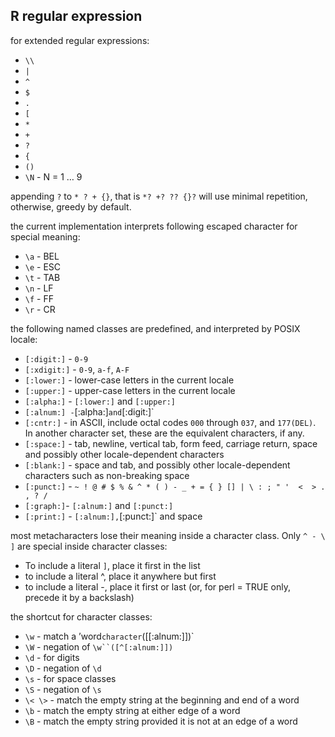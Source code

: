 ## R regular expression

for extended regular expressions:

* `\\`
* `|`
* `^`
* `$`
* `.`
* `[`
* `*`
* `+`
* `?`
* `{`
* `()`
* `\N` - N = 1 ... 9

appending `?` to `* ? + {}`, that is `*? +? ?? {}?` will use minimal  repetition, otherwise, greedy by default.

the current implementation interprets following escaped character for special meaning:

* `\a` - BEL
* `\e` - ESC
* `\t` - TAB
* `\n` - LF
* `\f` - FF
* `\r` - CR

the following named classes are predefined, and interpreted by POSIX locale:

* `[:digit:]` - `0-9`
* `[:xdigit:]` - `0-9`, `a-f`, `A-F`
* `[:lower:]` - lower-case letters in the current locale
* `[:upper:]` - upper-case letters in the current locale
* `[:alpha:]` - `[:lower:]` and `[:upper:]`
* `[:alnum:] - `[:alpha:]` and `[:digit:]`
* `[:cntr:]` - in ASCII, include octal codes `000` through `037`, and `177(DEL)`.  In another character set, these are the equivalent characters, if any.
* `[:space:]` - tab, newline, vertical tab, form feed, carriage return, space and possibly other locale-dependent characters
* `[:blank:]` - space and tab, and possibly other locale-dependent characters such as non-breaking space
* `[:punct:]` - `~ ! @ # $ % & ^ * ( ) - _ + = { } [] | \ : ; " '  <  > . , ? /`
* `[:graph:]`- `[:alnum:]` and `[:punct:]`
* `[:print:]` - `[:alnum:], `[:punct:]` and space

most metacharacters lose their meaning inside a character class. Only `^ - \ ]` are special inside character classes:

* To include a literal `]`, place it first in the list
* to include a literal ^, place it anywhere but first
* to include a literal -, place it first or last (or, for perl = TRUE only, precede it by a backslash)

the shortcut for character classes:

* `\w` - match a 'word` character`([[:alnum:]])`
* `\W` - negation of `\w``([^[:alnum:]])`
* `\d` - for digits
* `\D` - negation of `\d`
* `\s` - for space classes
* `\S` - negation of `\s`
* `\< \>` - match the empty string at the beginning and end of a word
* `\b` - match the empty string at either edge of a word
* `\B` - match the empty string provided it is not at an edge of a word
